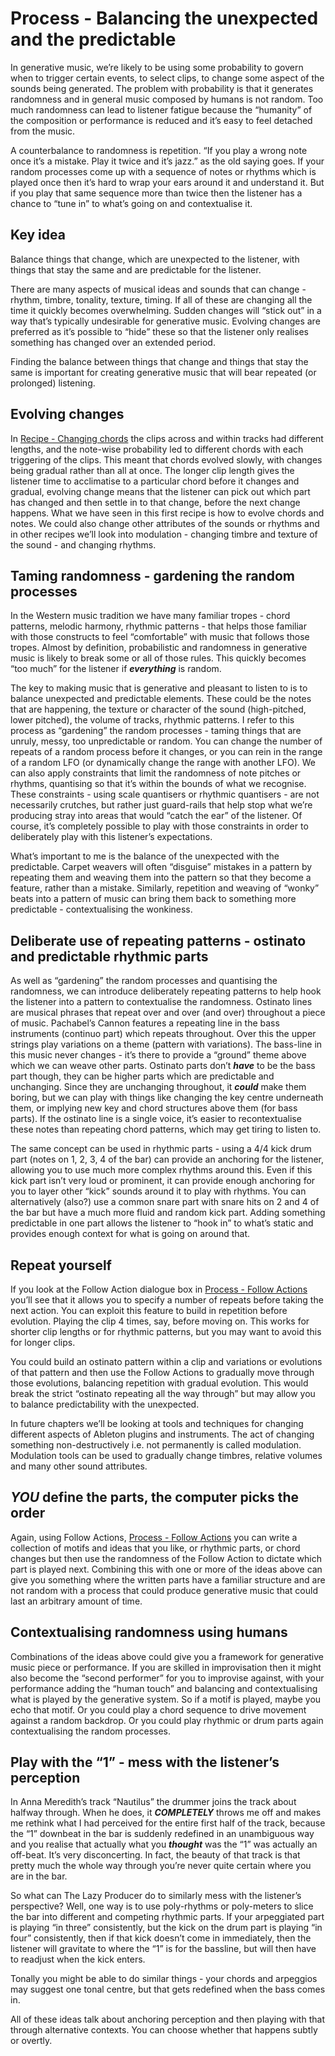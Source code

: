 # Process - Balancing the unexpected and the predictable

In generative music, we're likely to be using some probability to govern when to
trigger certain events, to select clips, to change some aspect of the sounds
being generated. The problem with probability is that it generates randomness
and in general music composed by humans is not random. Too much randomness can
lead to listener fatigue because the "humanity" of the composition or
performance is reduced and it's easy to feel detached from the music.

A counterbalance to randomness is repetition. "If you play a wrong note once
it's a mistake. Play it twice and it's jazz." as the old saying goes. If your
random processes come up with a sequence of notes or rhythms which is played
once then it's hard to wrap your ears around it and understand it. But if you
play that same sequence more than twice then the listener has a chance to "tune
in" to what's going on and contextualise it.

::: callout-tip
## Key idea

Balance things that change, which are unexpected to the listener, with things
that stay the same and are predictable for the listener.

There are many aspects of musical ideas and sounds that can change - rhythm,
timbre, tonality, texture, timing. If all of these are changing all the time it
quickly becomes overwhelming. Sudden changes will "stick out" in a way that's
typically undesirable for generative music. Evolving changes are preferred as
it's possible to "hide" these so that the listener only realises something has
changed over an extended period.

Finding the balance between things that change and things that stay the same is
important for creating generative music that will bear repeated (or prolonged)
listening.

::: 

## Evolving changes
In 
[Recipe - Changing chords](001-Recipe-Changing_Chords.qmd)
the clips across and within tracks had different
lengths, and the note-wise probability led to different chords with each
triggering of the clips. This meant that chords evolved slowly, with changes
being gradual rather than all at once. The longer clip length gives the listener
time to acclimatise to a particular chord before it changes and gradual,
evolving change means that the listener can pick out which part has changed and
then settle in to that change, before the next change happens. What we have seen
in this first recipe is how to evolve chords and notes. We could also change
other attributes of the sounds or rhythms and in other recipes we'll look into
modulation - changing timbre and texture of the sound - and changing rhythms.

## Taming randomness - gardening the random processes
In the Western music tradition we have many familiar tropes - chord patterns,
melodic harmony, rhythmic patterns - that helps those familiar with those
constructs to feel "comfortable" with music that follows those tropes. Almost by
definition, probabilistic and randomness in generative music is likely to break
some or all of those rules. This quickly becomes "too much" for the listener if
***everything*** is random.

The key to making music that is generative and pleasant to listen to is to
balance unexpected and predictable elements. These could be the notes that are
happening, the texture or character of the sound (high-pitched, lower pitched),
the volume of tracks, rhythmic patterns. I refer to this process as "gardening"
the random processes - taming things that are unruly, messy, too unpredictable
or random. You can change the number of repeats of a random process before it
changes, or you can rein in the range of a random LFO (or dynamically change the
range with another LFO). We can also apply constraints that limit the randomness
of note pitches or rhythms, quantising so that it's within the bounds of what we
recognise. These constraints - using scale quantisers or rhythmic quantisers -
are not necessarily crutches, but rather just guard-rails that help stop what
we're producing stray into areas that would "catch the ear" of the listener. Of
course, it's completely possible to play with those constraints in order to
deliberately play with this listener's expectations.

What's important to me is the balance of the unexpected with the predictable.
Carpet weavers will often "disguise" mistakes in a pattern by repeating them and
weaving them into the pattern so that they become a feature, rather than a
mistake. Similarly, repetition and weaving of "wonky" beats into a pattern of
music can bring them back to something more predictable - contextualising the
wonkiness.

## Deliberate use of repeating patterns - ostinato and predictable rhythmic parts

As well as "gardening" the random processes and quantising the randomness, we
can introduce deliberately repeating patterns to help hook the listener into a
pattern to contextualise the randomness. Ostinato lines are musical phrases that
repeat over and over (and over) throughout a piece of music. Pachabel's Cannon
features a repeating line in the bass instruments (continuo part) which repeats
throughout. Over this the upper strings play variations on a theme (pattern with
variations). The bass-line in this music never changes - it's there to provide a
"ground" theme above which we can weave other parts. Ostinato parts don't
***have*** to be the bass part though, they can be higher parts which are
predictable and unchanging. Since they are unchanging throughout, it ***could***
make them boring, but we can play with things like changing the key centre
underneath them, or implying new key and chord structures above them (for bass
parts). If the ostinato line is a single voice, it's easier to recontextualise
these notes than repeating chord patterns, which may get tiring to listen to.

The same concept can be used in rhythmic parts - using a 4/4 kick drum part
(notes on 1, 2, 3, 4 of the bar) can provide an anchoring for the listener,
allowing you to use much more complex rhythms around this. Even if this kick
part isn't very loud or prominent, it can provide enough anchoring for you to
layer other "kick" sounds around it to play with rhythms. You can alternatively
(also?) use a common snare part with snare hits on 2 and 4 of the bar but have a
much more fluid and random kick part. Adding something predictable in one part
allows the listener to "hook in" to what's static and provides enough context
for what is going on around that.

## Repeat yourself

If you look at the Follow Action dialogue box in 
[Process - Follow Actions](003-Process-Follow_Actions.qmd)
you'll see that it allows you to specify a number of repeats before taking the
next action. You can exploit this feature to build in repetition before
evolution. Playing the clip 4 times, say, before moving on. This works for
shorter clip lengths or for rhythmic patterns, but you may want to avoid this
for longer clips.

You could build an ostinato pattern within a clip and variations or evolutions
of that pattern and then use the Follow Actions to gradually move through those
evolutions, balancing repetition with gradual evolution. This would break the
strict "ostinato repeating all the way through" but may allow you to balance
predictability with the unexpected.

In future chapters we'll be looking at tools and techniques for changing
different aspects of Ableton plugins and instruments. The act of changing
something non-destructively i.e. not permanently is called modulation.
Modulation tools can be used to gradually change timbres, relative volumes and
many other sound attributes.

## ***YOU*** define the parts, the computer picks the order

Again, using Follow Actions,
[Process - Follow Actions](003-Process-Follow_Actions.qmd)
you can write a collection of motifs and ideas that you like, or rhythmic parts,
or chord changes but then use the randomness of the Follow Action to dictate
which part is played next. Combining this with one or more of the ideas above
can give you something where the written parts have a familiar structure and are
not random with a process that could produce generative music that could last an
arbitrary amount of time.

## Contextualising randomness using humans

Combinations of the ideas above could give you a framework for generative 
music piece or performance. If you are skilled in improvisation then it might
also become the "second performer" for you to improvise against, with your
performance adding the "human touch" and balancing and contextualising what is
played by the generative system. So if a motif is played, maybe you echo that
motif. Or you could play a chord sequence to drive movement against a random 
backdrop. Or you could play rhythmic or drum parts again contextualising the 
random processes.

## Play with the "1" - mess with the listener's perception

In Anna Meredith's track "Nautilus" the drummer joins the track about halfway through. When he does, it ***COMPLETELY*** throws me off and makes me rethink what I had perceived for the entire first half of the track, because the "1" downbeat in the bar is suddenly redefined in an unambiguous way and you realise that actually what you ***thought*** was the "1" was actually an off-beat. It's very disconcerting. In fact, the beauty of that track is that pretty much the whole way through you're never quite certain where you are in the bar.

So what can The Lazy Producer do to similarly mess with the listener's perspective? Well, one way is to use poly-rhythms or poly-meters to slice the bar into different and competing rhythmic parts. If your arpeggiated part is playing "in three" consistently, but the kick on the drum part is playing "in four" consistently, then if that kick doesn't come in immediately, then the listener will gravitate to where the "1" is for the bassline, but will then have to readjust when the kick enters. 

Tonally you might be able to do similar things - your chords and arpeggios may suggest one tonal centre, but that gets redefined when the bass comes in. 

All of these ideas talk about anchoring perception and then playing with that through alternative contexts. You can choose whether that happens subtly or overtly.